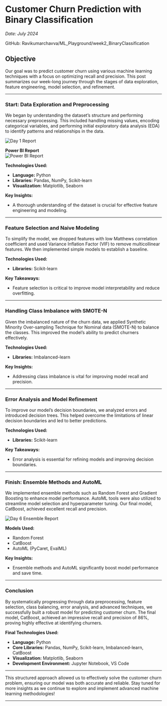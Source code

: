 
# Customer Churn Prediction with Binary Classification

*Date: July 2024*

GitHub: <Link href='https://github.com/Ravikumarchavva/ML_Playground/tree/main/week2_BinaryClassification' target="_blank"> Ravikumarchavva/ML_Playground/week2_BinaryClassification</Link>

## Objective

Our goal was to predict customer churn using various machine learning techniques with a focus on optimizing recall and precision. This post summarizes our week-long journey through the stages of data exploration, feature engineering, model selection, and refinement.

---

### Start: Data Exploration and Preprocessing

We began by understanding the dataset’s structure and performing necessary preprocessing. This included handling missing values, encoding categorical variables, and performing initial exploratory data analysis (EDA) to identify patterns and relationships in the data.

![Day 1 Report](/projects/churn/Day1-report.png)

**Power BI Report**  
![Power BI Report](/projects/churn/ChurnReport.jpg)

**Technologies Used:**
- **Language:** Python
- **Libraries:** Pandas, NumPy, Scikit-learn
- **Visualization:** Matplotlib, Seaborn

**Key Insights:**
- A thorough understanding of the dataset is crucial for effective feature engineering and modeling.

---

### Feature Selection and Naive Modeling

To simplify the model, we dropped features with low Matthews correlation coefficient and used Variance Inflation Factor (VIF) to remove multicollinear features. We then implemented simple models to establish a baseline.

**Technologies Used:**
- **Libraries:** Scikit-learn

**Key Takeaways:**
- Feature selection is critical to improve model interpretability and reduce overfitting.

---

### Handling Class Imbalance with SMOTE-N

Given the imbalanced nature of the churn data, we applied Synthetic Minority Over-sampling Technique for Nominal data (SMOTE-N) to balance the classes. This improved the model’s ability to predict churners effectively.

**Technologies Used:**
- **Libraries:** Imbalanced-learn

**Key Insights:**
- Addressing class imbalance is vital for improving model recall and precision.

---

### Error Analysis and Model Refinement

To improve our model’s decision boundaries, we analyzed errors and introduced decision trees. This helped overcome the limitations of linear decision boundaries and led to better predictions.

**Technologies Used:**
- **Libraries:** Scikit-learn

**Key Takeaways:**
- Error analysis is essential for refining models and improving decision boundaries.

---

### Finish: Ensemble Methods and AutoML

We implemented ensemble methods such as Random Forest and Gradient Boosting to enhance model performance. AutoML tools were also utilized to streamline model selection and hyperparameter tuning. Our final model, CatBoost, achieved excellent recall and precision.

![Day 6 Ensemble Report](/projects/churn/Day6-ensembling-Report.png)

**Models Used:**
- Random Forest
- CatBoost
- AutoML (PyCaret, EvalML)

**Key Insights:**
- Ensemble methods and AutoML significantly boost model performance and save time.

---

### Conclusion

By systematically progressing through data preprocessing, feature selection, class balancing, error analysis, and advanced techniques, we successfully built a robust model for predicting customer churn. The final model, CatBoost, achieved an impressive recall and precision of 86%, proving highly effective at identifying churners.

**Final Technologies Used:**
- **Language:** Python
- **Core Libraries:** Pandas, NumPy, Scikit-learn, Imbalanced-learn, CatBoost
- **Visualization:** Matplotlib, Seaborn
- **Development Environment:** Jupyter Notebook, VS Code

---

This structured approach allowed us to effectively solve the customer churn problem, ensuring our model was both accurate and reliable. Stay tuned for more insights as we continue to explore and implement advanced machine learning methodologies!

--- 

